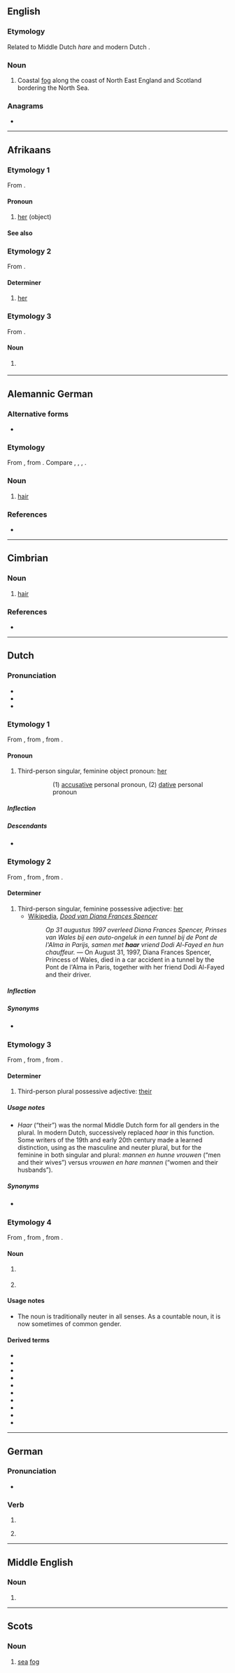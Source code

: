 {{also|Haar|hår}}
==English==
{{wikipedia}}

===Etymology===
Related to Middle Dutch ''hare'' and modern Dutch {{m|nl|haere}}.

===Noun===
{{en-noun|~}}

# Coastal [[fog]] along the coast of North East England and Scotland bordering the North Sea.

===Anagrams===
* {{anagrams|en|a=aahr|Hara}}

----

==Afrikaans==

===Etymology 1===
From {{der|af|nl|haar}}.

====Pronoun====
{{head|af|pronoun form|subject|sy}}

# [[her]] (object)

====See also====
{{af-personal pronouns}}

===Etymology 2===
From {{der|af|nl|haar}}.

====Determiner====
{{head|af|determiner}}

# [[her]]

===Etymology 3===
From {{inh|af|nl|haar}}.

====Noun====
{{af-noun|hare}}

# {{c|af|Body parts}} {{l|en|hair}}

----

==Alemannic German==

===Alternative forms===
* {{alter|gsw|Härre|hoar|hoor|hàre}}

===Etymology===
From {{inh|gsw|goh|hār}}, from {{inh|gsw|gem-pro|*hērą}}. Compare {{cog|de|Haar}}, {{cog|nl|haar}}, {{cog|en|hair}}, {{cog|sv|hår}}.

===Noun===
{{head|gsw|noun|g=n}}

# {{lb|gsw|Formazza|anatomy}} [[hair]] {{gloss|the long hair on a person's head}}

===References===
*{{R:Patuzzi}}
{{c|gsw|Fibers|Hair}}

----

==Cimbrian==

===Noun===
{{cim-noun|n}}

# {{lb|cim|Sette Comuni|anatomy}} [[hair]]

===References===
*{{R:Patuzzi}}
{{C|cim|Fibers|Hair}}

----

==Dutch==

===Pronunciation===
* {{rhymes|aːr|lang=nl}}
* {{IPA|/ɦaːr/|lang=nl}}
* {{audio|Nl-haar.ogg|audio|lang=nl}}

===Etymology 1===
From {{inh|nl|dum|haer}}, from {{inh|nl|odt|hiro}}, from {{inh|nl|gem-pro|*hezōi}}.

====Pronoun====
{{head|nl|pronoun|g=f|cat2=personal pronouns}}

# {{lb|nl|personal}} Third-person singular, feminine object pronoun: [[her]]
#: {{ux|nl|Ik zeg het tegen '''haar''' (1), maar je kunt '''haar''' (2) beter nog een mailtje sturen.|t=I’ll mention it to '''her''', but you’d better send '''her''' a mail as well.}}
#:: (1) [[accusative]] personal pronoun, (2) [[dative]] personal pronoun

=====Inflection=====
{{nl-decl-personal pronouns}}

=====Descendants=====
* {{desc|af|haar}}

===Etymology 2===
From {{inh|nl|dum|haer}}, from {{inh|nl|odt|hira}}, from {{inh|nl|gem-pro|*hezōz}}.

====Determiner====
{{head|nl|pronoun|dependent possessive, independent possessive|hare|contracted form|'r|cat2=possessive determiners}}

# Third-person singular, feminine possessive adjective: [[her]]
#* [[:w:nl:|Wikipedia]], ''[[:w:nl:Dood van Diana Frances Spencer|Dood van Diana Frances Spencer]]''
#*: ''Op 31 augustus 1997 overleed Diana Frances Spencer, Prinses van Wales bij een auto-ongeluk in een tunnel bij de Pont de l'Alma in Parijs, samen met <b>haar</b> vriend Dodi Al-Fayed en hun chauffeur.'' &mdash; On August 31, 1997, Diana Frances Spencer, Princess of Wales, died in a car accident in a tunnel by the Pont de l'Alma in Paris, together with her friend Dodi Al-Fayed and their driver.

=====Inflection=====
{{nl-decl-personal pronouns}}

=====Synonyms=====
* {{l|nl|heur}} {{i|archaic or dialectal variant}}

===Etymology 3===
From {{inh|nl|dum|haer}}, from {{inh|nl|odt|hiro}}, from {{inh|nl|gem-pro|*hezǫ̂}}.

====Determiner====
{{head|nl|pronoun|dependent possessive, independent possive|hare}}

# {{lb|nl|archaic}} Third-person plural possessive adjective: [[their]]

=====Usage notes=====
* ''Haar'' (“their”) was the normal Middle Dutch form for all genders in the plural. In modern Dutch, {{m|nl|hun}} successively replaced ''haar'' in this function. Some writers of the 19th and early 20th century made a learned distinction, using {{m|nl|hun}} as the masculine and neuter plural, but {{m|nl|haar}} for the feminine in both singular and plural: ''mannen en hunne vrouwen'' (“men and their wives”) versus ''vrouwen en hare mannen'' (“women and their husbands”).

=====Synonyms=====
* {{sense|their}} {{l|nl|hun}}

===Etymology 4===
From {{inh|nl|dum|hâer}}, from {{inh|nl|odt|hār}}, from {{inh|nl|gem-pro|*hērą}}.

====Noun====
{{nl-noun|n|g2=c|-en|haartje}}

# {{topics|nl|Body parts}} {{lb|nl|uncountable}} {{l|en|hair}} {{gloss|collection of hairs}}
# {{topics|nl|Body parts}} {{lb|nl|countable}} {{l|en|hair}} {{gloss|mammalian keratin filament}}

====Usage notes====
* The noun is traditionally neuter in all senses. As a countable noun, it is now sometimes of common gender.

====Derived terms====
* {{l|nl|behaard}}
* {{l|nl|haarloos}}
* {{l|nl|haarspoeling}}
* {{l|nl|haarzeep}}
* {{l|nl|harig}}
* {{l|nl|hoofdhaar}}
* {{l|nl|krulhaar}}
* {{l|nl|ontharen}}
* {{l|nl|snorhaar}}
* {{l|nl|verharen}}

----

==German==

===Pronunciation===
* {{rhymes|aːɐ̯|lang=de}}

===Verb===
{{head|de|verb form}}

# {{de-verb form of|haaren|i|s}}
# {{lb|de|colloquial}} {{de-verb form of|haaren|1|s|g}}

----

==Middle English==

===Noun===
{{head|enm|noun}}

# {{alternative form of|lang=enm|hare}}

----

==Scots==

===Noun===
{{sco-noun|-}}

# [[sea]] [[fog]]